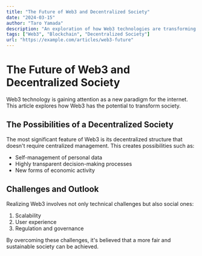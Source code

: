 ```yaml
---
title: "The Future of Web3 and Decentralized Society"
date: "2024-03-15"
author: "Taro Yamada"
description: "An exploration of how Web3 technologies are transforming society"
tags: ["Web3", "Blockchain", "Decentralized Society"]
url: "https://example.com/articles/web3-future"
---
```


# The Future of Web3 and Decentralized Society

Web3 technology is gaining attention as a new paradigm for the internet. This article explores how Web3 has the potential to transform society.

## The Possibilities of a Decentralized Society

The most significant feature of Web3 is its decentralized structure that doesn't require centralized management. This creates possibilities such as:

- Self-management of personal data
- Highly transparent decision-making processes
- New forms of economic activity

## Challenges and Outlook

Realizing Web3 involves not only technical challenges but also social ones:

1. Scalability
2. User experience
3. Regulation and governance

By overcoming these challenges, it's believed that a more fair and sustainable society can be achieved.

